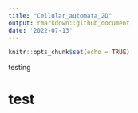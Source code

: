 ```yaml
---
title: "Cellular_automata_2D"
output: rmarkdown::github_document
date: '2022-07-13'
---
```



```r
knitr::opts_chunk$set(echo = TRUE)
```

testing 

# test 